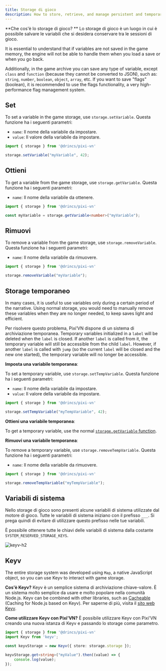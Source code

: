 ```yaml
---
title: Storage di gioco
description: How to store, retrieve, and manage persistent and temporary variables in Pixi’VN, including Keyv integration.
---
```


**Che cos'è lo storage di gioco? ** Lo storage di gioco è un luogo in cui è possibile salvare le variabili che si desidera conservare tra le sessioni di gioco.

It is essential to understand that if variables are not saved in the game memory, the engine will not be able to handle them when you <DynamicLink href="/start/save#load">load a save</DynamicLink> or when you <DynamicLink href="/start/labels-flow#go-back">go back</DynamicLink>.

Additionally, in the game archive you can save any type of variable, except `class` and `function` (because they cannot be converted to JSON), such as: `string`, `number`, `boolean`, `object`, `array`, etc. If you want to save "flags" (boolean), it is recommended to use the <DynamicLink href="/start/flags">flags functionality</DynamicLink>, a very high-performance flag management system.

## Set

To set a variable in the game storage, use `storage.setVariable`. Questa funzione ha i seguenti parametri:

- `name`: Il nome della variabile da impostare.
- `value`: Il valore della variabile da impostare.

```typescript
import { storage } from '@drincs/pixi-vn'

storage.setVariable("myVariable", 42);
```

## Ottieni

To get a variable from the game storage, use `storage.getVariable`. Questa funzione ha i seguenti parametri:

- `name`: Il nome della variabile da ottenere.

```typescript
import { storage } from '@drincs/pixi-vn'

const myVariable = storage.getVariable<number>("myVariable");
```

## Rimuovi

To remove a variable from the game storage, use `storage.removeVariable`. Questa funzione ha i seguenti parametri:

- `name`: Il nome della variabile da rimuovere.

```typescript
import { storage } from '@drincs/pixi-vn'

storage.removeVariable("myVariable");
```

## Storage temporaneo

In many cases, it is useful to use variables only during a certain period of the narrative. Using normal storage, you would need to manually remove these variables when they are no longer needed, to keep saves light and efficient.

Per risolvere questo problema, Pixi’VN dispone di un sistema di archiviazione temporanea. Temporary variables initialized in a `label` will be deleted when the `label` is closed. If another `label` is called from it, the temporary variable will still be accessible from the child `label`. However, if another `label` is called with `jump` (so the current `label` will be closed and the new one started), the temporary variable will no longer be accessible.

**Imposta una variabile temporanea**:

To set a temporary variable, use `storage.setTempVariable`. Questa funzione ha i seguenti parametri:

- `name`: Il nome della variabile da impostare.
- `value`: Il valore della variabile da impostare.

```typescript
import { storage } from '@drincs/pixi-vn'

storage.setTempVariable("myTempVariable", 42);
```

**Ottieni una variabile temporanea**:

To get a temporary variable, use the normal [`storage.getVariable` function](#get).

**Rimuovi una variabile temporanea**:

To remove a temporary variable, use `storage.removeTempVariable`. Questa funzione ha i seguenti parametri:

- `name`: Il nome della variabile da rimuovere.

```typescript
import { storage } from '@drincs/pixi-vn'

storage.removeTempVariable("myTempVariable");
```

## Variabili di sistema

Nello storage di gioco sono presenti alcune variabili di sistema utilizzate dal motore di gioco. Tutte le variabili di sistema iniziano con il prefisso `___`.
Si prega quindi di evitare di utilizzare questo prefisso nelle tue variabili.

È possibile ottenere tutte le chiavi delle variabili di sistema dalla costante `SYSTEM_RESERVED_STORAGE_KEYS`.

![keyv-h2](/keyv.svg)

## Keyv

The entire storage system was developed using `Map`, a native JavaScript object, so you can use Keyv to interact with game storage.

**Cos'è Keyv?** Keyv è un semplice sistema di archiviazione chiave-valore. È un sistema molto semplice da usare e molto popolare nella comunità Node.js. Keyv can be combined with other libraries, such as [Cacheable](https://cacheable.org/) (Caching for Node.js based on Keyv). Per saperne di più, visita il [sito web Keyv](https://keyv.org/).

**Come utilizzare Keyv con Pixi'VN?** È possibile utilizzare Keyv con Pixi'VN creando una nuova istanza di Keyv e passando lo storage come parametro.

```typescript
import { storage } from '@drincs/pixi-vn'
import Keyv from 'keyv';

const keyvStorage = new Keyv({ store: storage.storage });

keyvStorage.get<string>("myValue").then((value) => {
    console.log(value);
});
```

